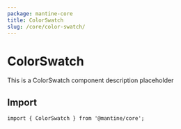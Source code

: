 ```yaml
---
package: mantine-core
title: ColorSwatch
slug: /core/color-swatch/
---
```


# ColorSwatch

This is a ColorSwatch component description placeholder

<PageHeader
  source="mantine-core/src/ColorSwatch/ColorSwatch.tsx"
  docs="core/ColorSwatch.mdx"
  package="@mantine/core"
/>

## Import

```tsx
import { ColorSwatch } from '@mantine/core';
```

<PropsTable component="ColorSwatch" />
